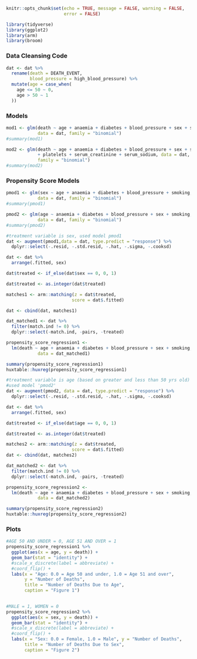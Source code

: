 

```{r setup, include=FALSE}
knitr::opts_chunk$set(echo = TRUE, message = FALSE, warning = FALSE, 
                      error = FALSE)
```

```{r}
library(tidyverse)
library(ggplot2)
library(arm)
library(broom)
```

### Data Cleansing Code

```{r}
dat <- dat %>% 
  rename(death = DEATH_EVENT,
         blood_pressure = high_blood_pressure) %>% 
  mutate(age = case_when(
    age <= 50 ~ 0,
    age > 50 ~ 1
  ))
```

### Models

```{r}
mod1 <- glm(death ~ age + anaemia + diabetes + blood_pressure + sex + smoking,
            data = dat, family = "binomial")
#summary(mod1)

mod2 <- glm(death ~ age + anaemia + diabetes + blood_pressure + sex + smoking
            + platelets + serum_creatinine + serum_sodium, data = dat, 
            family = "binomial")
#summary(mod2)
```


### Propensity Score Models

```{r}
pmod1 <- glm(sex ~ age + anaemia + diabetes + blood_pressure + smoking,
            data = dat, family = "binomial")
#summary(pmod1)

pmod2 <- glm(age ~ anaemia + diabetes + blood_pressure + sex + smoking,
            data = dat, family = "binomial")
#summary(pmod2)
```


```{r}
#treatment variable is sex, used model pmod1
dat <- augment(pmod1,data = dat, type.predict = "response") %>% 
  dplyr::select(-.resid, -.std.resid, -.hat, -.sigma, -.cooksd) 

dat <- dat %>% 
  arrange(.fitted, sex)

dat$treated <- if_else(dat$sex == 0, 0, 1) 

dat$treated <- as.integer(dat$treated)

matches1 <- arm::matching(z = dat$treated, 
                         score = dat$.fitted)

dat <- cbind(dat, matches1)

dat_matched1 <- dat %>% 
  filter(match.ind != 0) %>% 
  dplyr::select(-match.ind, -pairs, -treated)

propensity_score_regression1 <- 
  lm(death ~ age + anaemia + diabetes + blood_pressure + sex + smoking,
            data = dat_matched1)

summary(propensity_score_regression1)
huxtable::huxreg(propensity_score_regression1)


```


```{r}
#treatment variable is age (based on greater and less than 50 yrs old)
#used model 'pmod2'
dat <- augment(pmod2, data = dat, type.predict = "response") %>% 
  dplyr::select(-.resid, -.std.resid, -.hat, -.sigma, -.cooksd) 

dat <- dat %>% 
  arrange(.fitted, sex)

dat$treated <- if_else(dat$age == 0, 0, 1)

dat$treated <- as.integer(dat$treated)

matches2 <- arm::matching(z = dat$treated, 
                         score = dat$.fitted)
dat <- cbind(dat, matches2)

dat_matched2 <- dat %>% 
  filter(match.ind != 0) %>% 
  dplyr::select(-match.ind, -pairs, -treated)

propensity_score_regression2 <- 
  lm(death ~ age + anaemia + diabetes + blood_pressure + sex + smoking,
            data = dat_matched2)

summary(propensity_score_regression2)
huxtable::huxreg(propensity_score_regression2)
```

### Plots

```{r}
#AGE 50 AND UNDER = 0, AGE 51 AND OVER = 1
propensity_score_regression1 %>% 
  ggplot(aes(x = age, y = death)) +
  geom_bar(stat = "identity") +
  #scale_x_discrete(label = abbreviate) + 
  #coord_flip() + 
  labs(x = "Age: 0.0 = Age 50 and under, 1.0 = Age 51 and over",
       y = "Number of Deaths", 
       title = "Number of Deaths Due to Age", 
       caption = "Figure 1")
  
```


```{r}
#MALE = 1, WOMEN = 0
propensity_score_regression2 %>% 
  ggplot(aes(x = sex, y = death)) +
  geom_bar(stat = "identity") +
  #scale_x_discrete(label = abbreviate) + 
  #coord_flip() + 
  labs(x = "Sex: 0.0 = Female, 1.0 = Male", y = "Number of Deaths", 
       title = "Number of Deaths Due to Sex", 
       caption = "Figure 2")
  
```















